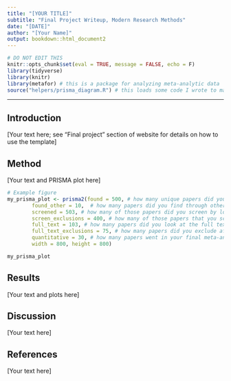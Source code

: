 ```yaml
---
title: "[YOUR TITLE]"
subtitle: "Final Project Writeup, Modern Research Methods"
date: "[DATE]"
author: "[Your Name]"
output: bookdown::html_document2
---
```


```r
# DO NOT EDIT THIS
knitr::opts_chunk$set(eval = TRUE, message = FALSE, echo = F)
library(tidyverse)
library(knitr)
library(metafor) # this is a package for analyzing meta-analytic data
source("helpers/prisma_diagram.R") # this loads some code I wrote to make the PRISMA diagram
```

* * *

## Introduction

[Your text here; see "Final project" section of website for details on how to use the template]


## Method

[Your text and PRISMA plot here]


```r
# Example figure
my_prisma_plot <- prisma2(found = 500, # how many unique papers did you find through database searches (google scholar/jstor)?
        found_other = 10,  # how many papers did you find through other sources?
        screened = 503, # how many of those papers did you screen by looking at the title/abstract?
        screen_exclusions = 400, # how many of those papers that you screened did you exclude?
        full_text = 103, # how many papers did you look at the full text for?
        full_text_exclusions = 75, # how many papers did you exclude after looking at the ful text?
        quantitative = 30, # how many papers went in your final meta-analysis
        width = 800, height = 800)

my_prisma_plot
```


## Results
[Your text and plots here]


## Discussion
[Your text here]


## References
[Your text here]
